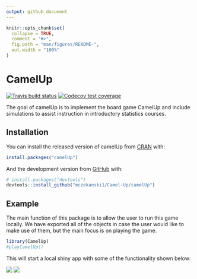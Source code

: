 ```yaml
---
output: github_document
---
```


<!-- README.md is generated from README.Rmd. Please edit that file -->

```r
knitr::opts_chunk$set(
  collapse = TRUE,
  comment = "#>",
  fig.path = "man/figures/README-",
  out.width = "100%"
)
```

# CamelUp

<!-- badges: start -->
[![Travis build status](https://travis-ci.org/mczekanski1/Camel-Up.svg?branch=master)](https://travis-ci.org/mczekanski1/Camel-Up)
[![Codecov test coverage](https://codecov.io/gh/mczekanski1/Camel-Up/branch/master/graph/badge.svg)](https://codecov.io/gh/mczekanski1/Camel-Up?branch=master)
<!-- badges: end -->

The goal of camelUp is to implement the board game CamelUp and include simulations to assist instruction in introductory statistics courses.

## Installation

You can install the released version of camelUp from [CRAN](https://CRAN.R-project.org) with:

``` r
install.packages("camelUp")
```

And the development version from [GitHub](https://github.com/) with:

``` r
# install.packages("devtools")
devtools::install_github("mczekanski1/Camel-Up/camelUp")
```
## Example

The main function of this package is to allow the user to run this game locally. We have exported all of the objects in case the user would like to make use of them, but the main focus is on playing the game.

```r
library(CamelUp)
#playCamelUp()
```

This will start a local shiny app with some of the functionality shown below:

![](man/figures/HomeScreen.png)
![](man/figures/SimScreen.png)
